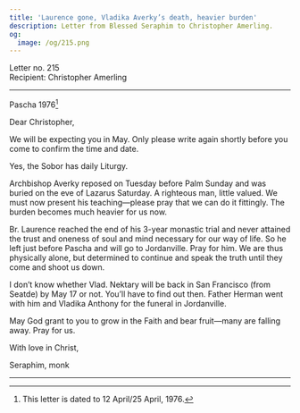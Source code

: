 ```yaml
---
title: 'Laurence gone, Vladika Averky’s death, heavier burden'
description: Letter from Blessed Seraphim to Christopher Amerling.
og:
  image: /og/215.png
---
```


<div style={{textAlign:'right', fontFamily:'monospace'}}>Letter no. 215</div>
<div style={{textAlign:'left', fontFamily:'monospace'}}>Recipient: Christopher Amerling</div>

---

Pascha 1976[^1]

Dear Christopher,

We will be expecting you in May. Only please write again shortly before you come to confirm the time and date.

Yes, the Sobor has daily Liturgy.

Archbishop Averky reposed on Tuesday before Palm Sunday and was buried on the eve of Lazarus Saturday. A righteous man, little valued. We must now present his teaching—please pray that we can do it fittingly. The burden becomes much heavier for us now.

Br. Laurence reached the end of his 3-year monastic trial and never attained the trust and oneness of soul and mind necessary for our way of life. So he left just before Pascha and will go to Jordanville. Pray for him. We are thus physically alone, but determined to continue and speak the truth until they come and shoot us down.

I don’t know whether Vlad. Nektary will be back in San Francisco (from Seatde) by May 17 or not. You’ll have to find out then. Father Herman went with him and Vladika Anthony for the funeral in Jordanville.

May God grant to you to grow in the Faith and bear fruit—many are falling away. Pray for us.

With love in Christ,

Seraphim, monk

---

[^1]: This letter is dated to 12 April/25 April, 1976.
